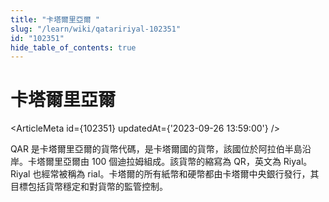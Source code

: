```yaml
---
title: "卡塔爾里亞爾 "
slug: "/learn/wiki/qataririyal-102351"
id: "102351"
hide_table_of_contents: true
---
```



# 卡塔爾里亞爾 

<ArticleMeta id={102351} updatedAt={'2023-09-26 13:59:00'} />
<div className='border-solid border-b border-t-0 my-4 border-[var(--ifm-color-gray-300)]' />

QAR 是卡塔爾里亞爾的貨幣代碼，是卡塔爾國的貨幣，該國位於阿拉伯半島沿岸。卡塔爾里亞爾由 100 個迪拉姆組成。該貨幣的縮寫為 QR，英文為 Riyal。Riyal 也經常被稱為 rial。卡塔爾的所有紙幣和硬幣都由卡塔爾中央銀行發行，其目標包括貨幣穩定和對貨幣的監管控制。

